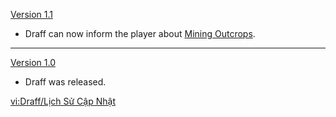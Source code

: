 {{Change History/Header}}
[[Version 1.1]]
*Draff can now inform the player about [[Mining Outcrops]].
----
[[Version 1.0]]
*Draff was released.
<noinclude>


[[vi:Draff/Lịch Sử Cập Nhật]]
</noinclude>